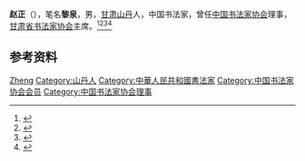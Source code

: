 '''赵正'''（{{bd|1937年||2006年|}}），笔名'''黎泉'''，男，[[甘肃|甘肃]][[山丹|山丹]]人，中国书法家，曾任[[中国书法家协会|中国书法家协会]]理事，[[甘肃省书法家协会|甘肃省书法家协会]]主席。<ref>{{Cite book|title=中国当代文化艺术名人大辞典|author=刘波主编|publisher=国际文化出版公司|year=1993|isbn=9787800493898|location=北京|pages=}}</ref><ref>{{Cite book|title=20世纪中华人物名字号辞典|author=周家珍编著|publisher=法律出版社|year=2000|isbn=9787503628320|location=北京|pages=}}</ref><ref>{{Cite book|title=中国近现代人物别名词典|author=徐为民编|publisher=沈阳出版社|year=1993|isbn=|location=沈阳|pages=}}</ref><ref>{{Cite book|title=中国当代艺术界名人录|author=中国名人研究院编; 异天, 戈德主编|publisher=社会科学文献出版社|year=1993|isbn=|location=北京|pages=}}</ref>

== 参考资料 ==
{{reflist}}

{{中国人物小作品}}
{{Navboxes 
| title  = 赵正在[[中国书法家协会|中国书法家协会]]的职务
| list1  =
{{中国书法家协会第一届理事会}}
{{中国书法家协会第二届理事会}}
{{中国书法家协会第三届理事会}}
{{中国书法家协会第四届理事会}}
}}

{{Authority control}}
{{DEFAULTSORT:Zhao赵}}
[[Category:赵姓|Zheng]]
[[Category:山丹人|Category:山丹人]]
[[Category:中華人民共和國書法家|Category:中華人民共和國書法家]]
[[Category:中国书法家协会会员|Category:中国书法家协会会员]]
[[Category:中国书法家协会理事|Category:中国书法家协会理事]]